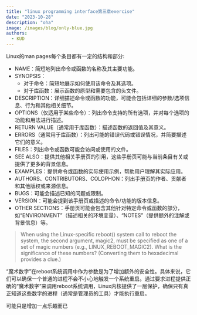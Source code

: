 ```yaml
---
title: "linux programming interface第三章exercise"
date: "2023-10-28"
description: "oha"
image: /images/blog/only-blue.jpg
authors:
  - KUD
---
```


Linux的man pages每个条目都有一定的结构和部分:
- NAME：简短地列出命令或函数的名称及其主要功能。
- SYNOPSIS：
  - 对于命令：简短地展示如何使用该命令及其选项。
  - 对于库函数：展示函数的原型和需要包含的头文件。
- DESCRIPTION：详细描述命令或函数的功能，可能会包括详细的参数/选项信息、行为和其他相关细节。
- OPTIONS（仅适用于某些命令）：列出命令支持的所有选项，并对每个选项的功能和用法进行描述。
- RETURN VALUE（通常用于库函数）：描述函数的返回值及其意义。
- ERRORS（通常用于库函数）：列出可能的错误代码或错误情况，并简要描述它们的意义。
- FILES：列出命令或函数可能会访问或使用的文件。
- SEE ALSO：提供其他相关手册页的引用，这些手册页可能与当前条目有关或提供了更多的背景信息。
- EXAMPLES：提供命令或函数的实际使用示例，帮助用户理解其实际应用。
- AUTHORS、CONTRIBUTORS、COLOPHON：列出手册页的作者、贡献者和其他版权或来源信息。
- BUGS：可能会描述已知的问题或限制。
- VERSION：可能会提到该手册页或描述的命令/功能的版本信息。
- OTHER SECTIONS：手册页可能会包含其他针对特定命令或函数的部分，如“ENVIRONMENT”（描述相关的环境变量）、“NOTES”（提供额外的注解或背景信息）等。

> When using the Linux-specific reboot() system call to reboot the system, the second argument, magic2, must be specified as one of a set of magic numbers (e.g., LINUX_REBOOT_MAGIC2). What is the significance of these numbers? (Converting them to hexadecimal provides a clue.)

“魔术数字”在reboot系统调用中作为参数是为了增加额外的安全性。具体来说，它们可以确保一个普通的进程不会不小心地触发一个系统重启。通过要求进程提供正确的“魔术数字”来调用reboot系统调用，Linux内核提供了一层保护，确保只有真正知道这些数字的进程（通常是管理员的工具）才能执行重启。

可能只是增加一点乐趣而已
